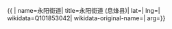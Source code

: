 {{ {{{1|PRC admin/showdata}}}|
name=永阳街道|
title=永阳街道 (息烽县)|
lat=|
lng=|
wikidata=Q101853042|
wikidata-original-name=|
arg={{{arg|}}}}}